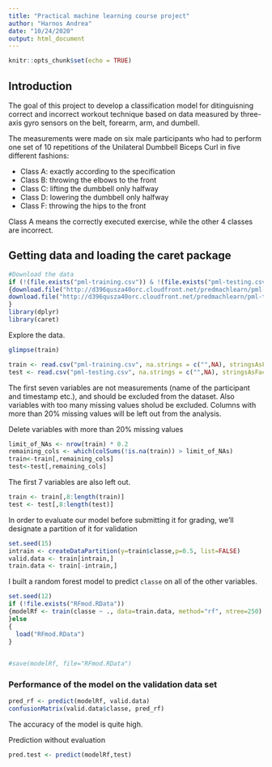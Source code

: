 ```yaml
---
title: "Practical machine learning course project"
author: "Harnos Andrea"
date: "10/24/2020"
output: html_document
---
```


```r
knitr::opts_chunk$set(echo = TRUE)
```

## Introduction

The goal of this project to develop a classification model for ditinguisning correct and incorrect workout technique based on data measured by three-axis gyro sensors on the belt, forearm, arm, and dumbell.

The measurements were made on six male participants who had to perform one set of 10 repetitions of the Unilateral Dumbbell Biceps Curl in five different fashions:

- Class A: exactly according to the specification
- Class B: throwing the elbows to the front
- Class C: lifting the dumbbell only halfway 
- Class D: lowering the dumbbell only halfway
- Class F: throwing the hips to the front

Class A means the correctly executed  exercise, while the other 4 classes are incorrect. 


## Getting data and loading the caret package

```r
#Download the data
if (!(file.exists("pml-training.csv")) & !(file.exists("pml-testing.csv")))
{download.file("http://d396qusza40orc.cloudfront.net/predmachlearn/pml-testing.csv", method="curl", destfile = "pml-testing.csv")
download.file("http://d396qusza40orc.cloudfront.net/predmachlearn/pml-training.csv", destfile = "pml-training.csv")
}
library(dplyr)
library(caret)
```

Explore the data.

```r
glimpse(train)
```

```r
train <- read.csv("pml-training.csv", na.strings = c("",NA), stringsAsFactors = T)
test <- read.csv("pml-testing.csv", na.strings = c("",NA), stringsAsFactors = T)
```

The first seven variables are not measurements (name of the participant and timestamp etc.), and should be excluded from the dataset. Also variables with too many missing values sholud be excluded. Columns with more than 20% missing values will be left out from the analysis.

Delete variables with more than 20% missing values

```r
limit_of_NAs <- nrow(train) * 0.2
remaining_cols <- which(colSums(!is.na(train)) > limit_of_NAs)
train<-train[,remaining_cols]
test<-test[,remaining_cols]
```

The first 7 variables are also left out.

```r
train <- train[,8:length(train)]
test <- test[,8:length(test)]

```

In order to evaluate our model before submitting it for grading, we'll designate a partition of it for validation

```r
set.seed(15)
intrain <- createDataPartition(y=train$classe,p=0.5, list=FALSE) 
valid.data <- train[intrain,]
train.data <- train[-intrain,]
```

I built a random forest model to predict `classe` on all of the other variables. 

```r
set.seed(12)
if (!file.exists("RFmod.RData"))
{modelRf <- train(classe ~ ., data=train.data, method="rf", ntree=250)
}else
{
  load("RFmod.RData")
}
  

#save(modelRf, file="RFmod.RData")
```
### Performance of the model on the validation data set

```r
pred_rf <- predict(modelRf, valid.data)
confusionMatrix(valid.data$classe, pred_rf)
```
The accuracy of the model is quite high.

Prediction without evaluation

```r
pred.test <- predict(modelRf,test)

```

